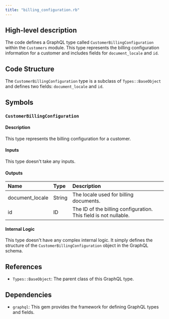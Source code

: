 ```yaml
---
title: "billing_configuration.rb"
---
```


## High-level description
The code defines a GraphQL type called `CustomerBillingConfiguration` within the `Customers` module. This type represents the billing configuration information for a customer and includes fields for `document_locale` and `id`.

## Code Structure
The `CustomerBillingConfiguration` type is a subclass of `Types::BaseObject` and defines two fields: `document_locale` and `id`.

## Symbols

### `CustomerBillingConfiguration`
#### Description
This type represents the billing configuration for a customer.

#### Inputs
This type doesn't take any inputs.

#### Outputs
| Name | Type | Description |
|:-----|:-----|:------------|
| document_locale | String | The locale used for billing documents. |
| id | ID | The ID of the billing configuration. This field is not nullable. |

#### Internal Logic
This type doesn't have any complex internal logic. It simply defines the structure of the `CustomerBillingConfiguration` object in the GraphQL schema.

## References
- `Types::BaseObject`: The parent class of this GraphQL type.

## Dependencies
- `graphql`: This gem provides the framework for defining GraphQL types and fields. 
